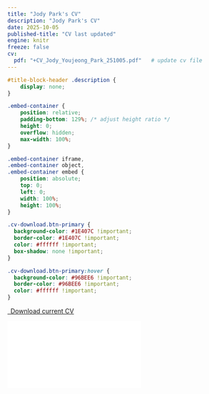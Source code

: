 ```yaml
---
title: "Jody Park's CV"
description: "Jody Park's CV"
date: 2025-10-05
published-title: "CV last updated"
engine: knitr
freeze: false
cv:
  pdf: "+CV_Jody_Youjeong_Park_251005.pdf"   # update cv file
---
```


```css
#title-block-header .description {
    display: none;
}
```

```css
.embed-container {
    position: relative;
    padding-bottom: 129%; /* adjust height ratio */
    height: 0;
    overflow: hidden;
    max-width: 100%;
}

.embed-container iframe,
.embed-container object,
.embed-container embed {
    position: absolute;
    top: 0;
    left: 0;
    width: 100%;
    height: 100%;
}

.cv-download.btn-primary {
  background-color: #1E407C !important;  
  border-color: #1E407C !important;
  color: #ffffff !important;            
  box-shadow: none !important;          
}

.cv-download.btn-primary:hover {
  background-color: #96BEE6 !important;  
  border-color: #96BEE6 !important;
  color: #ffffff !important;
}

```


```{=html}
<p class="text-center">
  <a class="btn btn-primary btn-lg cv-download" href="{{< meta cv.pdf >}}" target="_blank">
    <i class="fa-solid fa-file-arrow-down"></i>&ensp;Download current CV
  </a>
</p>

<div class="embed-container">
  <iframe src="{{< meta cv.pdf >}}" style="border: 0.5px"></iframe>
</div>
```




